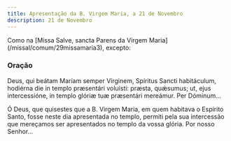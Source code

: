 ```yaml
---
title: Apresentação da B. Virgem Maria, a 21 de Novembro
description: 21 de Novembro
---
```


<aside>
  Como na [Missa Salve, sancta Parens da Virgem
  Maria](/missal/comum/29missamaria3), excepto:
</aside>


<LinkCard
  href="/missal/comum/26festasmaria1"
  title="Festas da B. Virgem Maria - Missa Salve, sancta Parens"
/>

### Oração

<div class="side-by-side not-content">

Deus, qui beátam Maríam semper Vírginem, Spíritus Sancti habitáculum, hodiérna die in templo præsentári voluísti: præsta, quǽsumus; ut, ejus intercessióne, in templo glóriæ tuæ præsentári mereámur. Per Dóminum...

Ó Deus, que quisestes que a B. Virgem Maria, em quem habitava o Espírito Santo, fosse neste dia apresentada no templo, permiti pela sua intercessão que mereçamos ser apresentados no templo da vossa glória. Por nosso Senhor...

</div>
